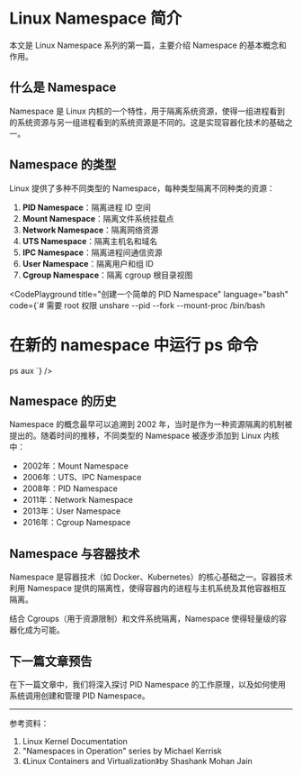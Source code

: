 
# Linux Namespace 简介

<Callout type="info">
  本文是 Linux Namespace 系列的第一篇，主要介绍 Namespace 的基本概念和作用。
</Callout>

## 什么是 Namespace

Namespace 是 Linux 内核的一个特性，用于隔离系统资源，使得一组进程看到的系统资源与另一组进程看到的系统资源是不同的。这是实现容器化技术的基础之一。

## Namespace 的类型 

Linux 提供了多种不同类型的 Namespace，每种类型隔离不同种类的资源：

1. **PID Namespace**：隔离进程 ID 空间
2. **Mount Namespace**：隔离文件系统挂载点
3. **Network Namespace**：隔离网络资源
4. **UTS Namespace**：隔离主机名和域名
5. **IPC Namespace**：隔离进程间通信资源
6. **User Namespace**：隔离用户和组 ID 
7. **Cgroup Namespace**：隔离 cgroup 根目录视图

<CodePlayground
  title="创建一个简单的 PID Namespace"
  language="bash"
  code={`# 需要 root 权限
unshare --pid --fork --mount-proc /bin/bash
# 在新的 namespace 中运行 ps 命令
ps aux
`}
/>

## Namespace 的历史

Namespace 的概念最早可以追溯到 2002 年，当时是作为一种资源隔离的机制被提出的。随着时间的推移，不同类型的 Namespace 被逐步添加到 Linux 内核中：

- 2002年：Mount Namespace
- 2006年：UTS、IPC Namespace
- 2008年：PID Namespace
- 2011年：Network Namespace
- 2013年：User Namespace
- 2016年：Cgroup Namespace

## Namespace 与容器技术

Namespace 是容器技术（如 Docker、Kubernetes）的核心基础之一。容器技术利用 Namespace 提供的隔离性，使得容器内的进程与主机系统及其他容器相互隔离。

结合 Cgroups（用于资源限制）和文件系统隔离，Namespace 使得轻量级的容器化成为可能。

## 下一篇文章预告

在下一篇文章中，我们将深入探讨 PID Namespace 的工作原理，以及如何使用系统调用创建和管理 PID Namespace。

---

参考资料：
1. Linux Kernel Documentation
2. "Namespaces in Operation" series by Michael Kerrisk
3. 《Linux Containers and Virtualization》by Shashank Mohan Jain

